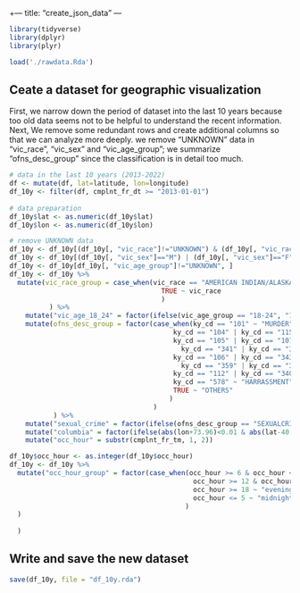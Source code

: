 +---
title: "create_json_data"
---

```r
library(tidyverse)
library(dplyr)
library(plyr)

load('./rawdata.Rda')
```

## Ceate a dataset for geographic visualization

First, we narrow down the period of dataset into the last 10 years because too old data seems not to be helpful to understand the recent information.
Next, We remove some redundant rows and create additional columns so that we can analyze more deeply.
we remove "UNKNOWN" data in "vic_race", "vic_sex" and "vic_age_group"; we summarize "ofns_desc_group" since the classification is in detail too much. 

```r
# data in the last 10 years (2013-2022)
df <- mutate(df, lat=latitude, lon=longitude)
df_10y <- filter(df, cmplnt_fr_dt >= "2013-01-01")
  
# data preparation
df_10y$lat <- as.numeric(df_10y$lat)
df_10y$lon <- as.numeric(df_10y$lon)

# remove UNKNOWN data
df_10y <- df_10y[(df_10y[, "vic_race"]!="UNKNOWN") & (df_10y[, "vic_race"]!="(null)"), ]
df_10y <- df_10y[(df_10y[, "vic_sex"]=="M") | (df_10y[, "vic_sex"]=="F"), ] 
df_10y <- df_10y[df_10y[, "vic_age_group"]!="UNKNOWN", ]
df_10y <- df_10y %>%
  mutate(vic_race_group = case_when(vic_race == "AMERICAN INDIAN/ALASKAN NATIVE" | vic_race == "BLACK HISPANIC" ~ "OTHERS",
                                      TRUE ~ vic_race
                                      )
          ) %>%
    mutate("vic_age_18_24" = factor(ifelse(vic_age_group == "18-24", "18-24", "Others"))) %>%
    mutate(ofns_desc_group = factor(case_when(ky_cd == "101" ~ "MURDER",
                                         ky_cd == "104" | ky_cd == "115" | ky_cd == "116" | ky_cd == "233"　~ "SEXUALCRIME",
                                         ky_cd == "105" | ky_cd == "107" | ky_cd == "109" | ky_cd == "110" | ky_cd == "232" | 
                                           ky_cd == "341" | ky_cd == "343" ~ "ROBBERY",
                                         ky_cd == "106" | ky_cd == "343" | ky_cd == "344" | ky_cd == "355" | ky_cd == "358" | 
                                           ky_cd == "359" | ky_cd == "361" ~ "ASSAULT",
                                         ky_cd == "112" | ky_cd == "340" ~ "FRAUD",
                                         ky_cd == "578" ~ "HARRASSMENT",
                                         TRUE ~ "OTHERS"
                                        )
                                    )
           ) %>%
    mutate("sexual_crime" = factor(ifelse(ofns_desc_group == "SEXUALCRIME", "SEXUALCRIME", "OTHERS")))　%>%
    mutate("columbia" = factor(ifelse(abs(lon+73.96)<0.01 & abs(lat-40.81)<0.01, "Columbia_Area", "Others"))) %>%
    mutate("occ_hour" = substr(cmplnt_fr_tm, 1, 2)) 

df_10y$occ_hour <- as.integer(df_10y$occ_hour)
df_10y <- df_10y %>% 
  mutate("occ_hour_group" = factor(case_when(occ_hour >= 6 & occ_hour <= 11 ~ "morning",
                                              occ_hour >= 12 & occ_hour <= 17 ~ "afternoon",
                                              occ_hour >= 18 ~ "evening",
                                              occ_hour <= 5 ~ "midnight"
                                            )
  )
                                   
  )

```

## Write and save the new dataset

```r
save(df_10y, file = "df_10y.rda")
```
